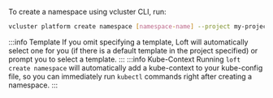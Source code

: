To create a namespace using vcluster CLI, run:
```bash
vcluster platform create namespace [namespace-name] --project my-project
```

:::info Template
If you omit specifying a template, Loft will automatically select one for you (if there is a default template in the project specified) or prompt you to select a template.
:::
:::info Kube-Context
Running `loft create namespace` will automatically add a kube-context to your kube-config file, so you can immediately run `kubectl` commands right after creating a namespace.
:::
